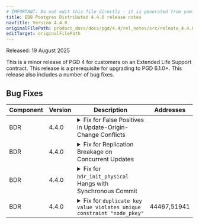 ```yaml
---
# IMPORTANT: Do not edit this file directly - it is generated from yaml source.
title: EDB Postgres Distributed 4.4.0 release notes
navTitle: Version 4.4.0
originalFilePath: product_docs/docs/pgd/4.4/rel_notes/src/relnote_4.4.0.yml
editTarget: originalFilePath
---
```


Released: 19 August 2025

This is a minor release of PGD 4 for customers on an Extended Life Support contract. This release is a prerequisite for upgrading to PGD 6.1.0+. This release also includes a number of bug fixes. 

## Bug Fixes

<table class="table w-100"><thead><tr><th>Component</th><th>Version</th><th>Description</th><th width="10%">Addresses</th></tr></thead><tbody>
<tr><td>BDR</td><td>4.4.0</td><td><details><summary>Fix for False Positives in Update-Origin-Change Conflicts</summary><hr/><p>A bug has been fixed that caused false positives in update-origin-change conflict detection. The fix ensures the correct LSN is used and conflicts are now detected accurately and only when they genuinely occur.</p>
</details></td><td></td></tr>
<tr><td>BDR</td><td>4.4.0</td><td><details><summary>Fix for Replication Breakage on Concurrent Updates</summary><hr/><p>A fix has been implemented to resolve an issue where concurrent updates on non-unique indexes could cause replication to break with a &quot;concurrent INSERT when looking for delete rows&quot; error. This bug was caused by an incorrect comparison of tuples during the lookup process. The fix ensures that the correct tuples are compared, which prevents this error and maintains replication stability.</p>
</details></td><td></td></tr>
<tr><td>BDR</td><td>4.4.0</td><td><details><summary>Fix for <code>bdr_init_physical</code> Hangs with Synchronous Commit</summary><hr/><p>A bug has been fixed that could cause <code>bdr_init_physical</code> to hang when the upstream node had a synchronous commit scope. This issue, which prevented a new node from completing physical initialization, was caused by a specific interaction with synchronous commit settings. The fix ensures that <code>bdr_init_physical</code> now works reliably in all configurations, even before the new node joins the group and is considered for synchronous commits.</p>
</details></td><td></td></tr>
<tr><td>BDR</td><td>4.4.0</td><td><details><summary>Fix for <code>duplicate key value violates unique constraint "node_pkey"</code></summary><hr/><p>Fixes a bug so a Raft snapshot is correctly created before sending append entries as needed.</p>
</details></td><td>44467,51941</td></tr>
</tbody></table>


